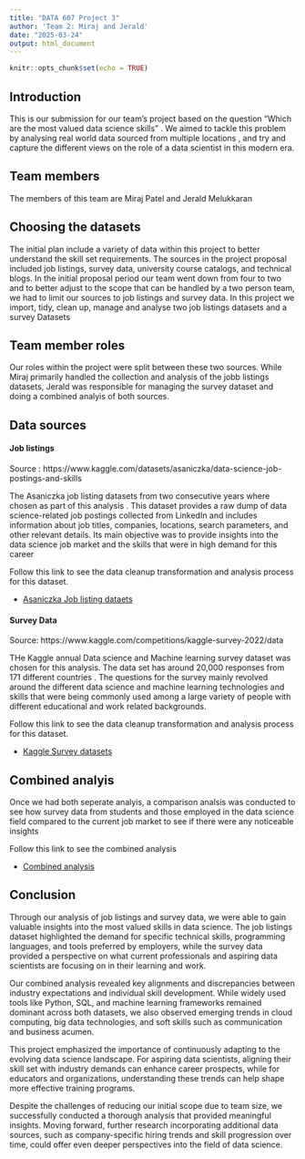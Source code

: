 ```yaml
---
title: "DATA 607 Project 3"
author: 'Team 2: Miraj and Jerald'
date: "2025-03-24"
output: html_document
---
```


```r
knitr::opts_chunk$set(echo = TRUE)
```


## Introduction 

This is our submission for our team's project based on the question "Which are the most valued
data science skills" . We aimed to tackle this problem by analysing real world data sourced from multiple
locations , and try and capture the different views on the role of a data scientist in this modern era.

## Team members

The members of this team are Miraj Patel and Jerald Melukkaran 

## Choosing the datasets 

The initial plan include a variety of data within this project to better understand the skill set requirements. The sources in the project proposal included job listings, survey data, university course catalogs, and technical blogs. In the initial proposal period our team went down from four to two and to better adjust to the scope that can be handled by a two person team, we had to limit our sources to job listings and survey data. In this project we import, tidy, clean up, manage and analyse two job listings datasets and a survey Datasets


## Team member roles 

Our roles within the project were split between these two sources. While Miraj primarily handled the collection and analysis of the jobb listings datasets, Jerald was responsible for managing the survey dataset and doing a combined analyis of both sources.


## Data sources 

#### Job listings 

Source : https://www.kaggle.com/datasets/asaniczka/data-science-job-postings-and-skills

The Asaniczka job listing datasets from two consecutive years where chosen as part of this analysis . This dataset provides a raw dump of data science-related job postings collected from LinkedIn and includes information about job titles, companies, locations, search parameters, and other relevant details. Its main objective was to provide insights into the data science job market and the skills that were in high demand for this career 


Follow this link to see the data cleanup transformation and analysis process for this dataset. 

- [Asaniczka Job listing dataets](https://htmlpreview.github.io/?https://github.com/jerryjerald27/DATA607_Project3/blob/main/AsaniczkaDatasets.html) 

#### Survey Data 

Source: https://www.kaggle.com/competitions/kaggle-survey-2022/data

THe Kaggle annual Data science and Machine learning survey dataset was chosen for this analysis. The data set has around 20,000 responses from 171 different countries . The questions for the survey mainly revolved around the different data science and machine learning technologies and skills that were being commonly used among a large variety of people with different educational and work related backgrounds.

Follow this link to see the data cleanup transformation and analysis process for this dataset. 


- [Kaggle Survey datasets](https://htmlpreview.github.io/?https://github.com/jerryjerald27/DATA607_Project3/blob/main/KaggleSurvey.html) 

## Combined analyis

Once we had both seperate analyis, a comparison analsis was conducted to see how survey data from students and those employed in the data science field compared to the current job market to see if there were any noticeable insights 

Follow this link to see the combined analysis 


- [Combined analysis](https://htmlpreview.github.io/?https://github.com/jerryjerald27/DATA607_Project3/blob/main/CombinedAnalysis.html) 



## Conclusion 


Through our analysis of job listings and survey data, we were able to gain valuable insights into the most valued skills in data science. The job listings dataset highlighted the demand for specific technical skills, programming languages, and tools preferred by employers, while the survey data provided a perspective on what current professionals and aspiring data scientists are focusing on in their learning and work.

Our combined analysis revealed key alignments and discrepancies between industry expectations and individual skill development. While widely used tools like Python, SQL, and machine learning frameworks remained dominant across both datasets, we also observed emerging trends in cloud computing, big data technologies, and soft skills such as communication and business acumen.

This project emphasized the importance of continuously adapting to the evolving data science landscape. For aspiring data scientists, aligning their skill set with industry demands can enhance career prospects, while for educators and organizations, understanding these trends can help shape more effective training programs.

Despite the challenges of reducing our initial scope due to team size, we successfully conducted a thorough analysis that provided meaningful insights. Moving forward, further research incorporating additional data sources, such as company-specific hiring trends and skill progression over time, could offer even deeper perspectives into the field of data science.
